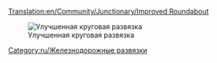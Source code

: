 [[Translation:en/Community/Junctionary/Improved Roundabout]]
{{ru/Меню развязки}}

[[File:en/Improved.Roundabout.png|none|frame|Улучшенная круговая развязка]]

{{ru/Критерии развязки|Дешевая|2|0|0|0.5|0||0|0|1|1|||Сломанные поезда блокируют от двух сегментов до всех.|
*Одновременно может пропускать 4 поезда. 
*Площадь: 9 x 9 клеток.
}}

[[Category:ru/Железнодорожные развязки]]
